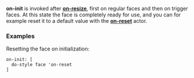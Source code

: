 '''on-init'''  is invoked after '''[[The Face Object Field - Actors - on-resize|on-resize]]''', first on regular faces and then on trigger faces. At this state the face is completely ready for use, and you can for example reset it to a default value with the '''[[The Face Object Field - Actors - on-reset|on-reset]]''' actor.

===Examples===

Resetting the face on initialization:

<pre>
on-init: [
  do-style face 'on-reset
]
</pre>